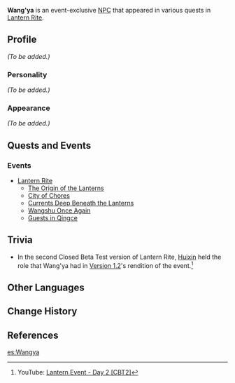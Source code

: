 {{Meta
<!-- REMOVE THIS TEMPLATE AFTER ADDING MISSING INFO -->
|missing_NPC_profile  = yes
}}
{{Character Infobox
|image            = NPC Wang'ya.png
|region           = Liyue
|voiceJP          = [http://amuleto.jp/talents/okamotomika.html Okamoto Mika (岡本 美歌)]<ref>Twitter: [https://twitter.com/23Okr/status/1359479651534471170 JP VA Self Announcement]</ref>
|type             = Event NPC
}}
'''Wang'ya''' is an event-exclusive [[NPC]] that appeared in various quests in [[Lantern Rite]].

==Profile==
<!-- detailed story/lore information goes here -->
''(To be added.)''

===Personality===
''(To be added.)''

===Appearance===
''(To be added.)''

==Quests and Events==
===Events===
* [[Lantern Rite]]
** [[The Origin of the Lanterns]]
** [[City of Chores]]
** [[Currents Deep Beneath the Lanterns]]
** [[Wangshu Once Again]]
** [[Guests in Qingce]]

==Trivia==
* In the second Closed Beta Test version of Lantern Rite, [[Huixin]] held the role that Wang'ya had in [[Version 1.2]]'s rendition of the event.<ref>YouTube: [https://youtu.be/VQMrt5WaqTY Lantern Event - Day 2 <nowiki>[CBT2]</nowiki>]</ref>

==Other Languages==
{{Other Languages
|default_hidden = 1
|en      = Wang'ya
|zhs     = 望雅
|zhs_rm  = Wàngyǎ
|zht     = 望雅
|zht_rm  = Wàngyǎ
|ja      = 望雅
|ja_rm   = Bouga
|ko      = 망아
|ko_rm   = 
|es      = Wangya
|fr      = Wangya
|ru      = Ван Я
|th      = Wang'ya
|vi      = Wang'ya
|de      = Wangya
|id      = Wang'ya
|pt      = Wang'ya
}}

==Change History==
{{Change History|1.3}}

==References==
{{Reflist}}

[[es:Wangya]]